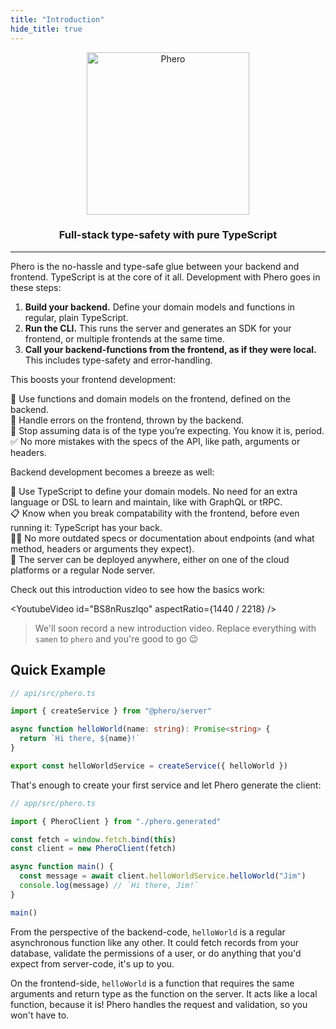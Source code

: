 ```yaml
---
title: "Introduction"
hide_title: true
---
```



<div align="center">
  <img src="/img/readme.svg" width="260" alt="Phero" />
  <h3>Full-stack type-safety with pure TypeScript</h3>
  <GitHubStarButton />
</div>

---

Phero is the no-hassle and type-safe glue between your backend and frontend. TypeScript is at the core of it all. Development with Phero goes in these steps:

1. **Build your backend.** Define your domain models and functions in regular, plain TypeScript.
2. **Run the CLI.** This runs the server and generates an SDK for your frontend, or multiple frontends at the same time.
3. **Call your backend-functions from the frontend, as if they were local.** This includes type-safety and error-handling.

This boosts your frontend development:

💪 Use functions and domain models on the frontend, defined on the backend.  
🧨 Handle errors on the frontend, thrown by the backend.  
🤝 Stop assuming data is of the type you’re expecting. You know it is, period.  
✅ No more mistakes with the specs of the API, like path, arguments or headers.

Backend development becomes a breeze as well:

🫶 Use TypeScript to define your domain models. No need for an extra language or DSL to learn and maintain, like with GraphQL or tRPC.  
📋 Know when you break compatability with the frontend, before even running it: TypeScript has your back.  
😶‍🌫️ No more outdated specs or documentation about endpoints (and what method, headers or arguments they expect).  
🚀 The server can be deployed anywhere, either on one of the cloud platforms or a regular Node server.

Check out this introduction video to see how the basics work:

<YoutubeVideo id="BS8nRuszlqo" aspectRatio={1440 / 2218} />

> We'll soon record a new introduction video. Replace everything with `samen` to `phero` and you're good to go 😉

## Quick Example

```ts
// api/src/phero.ts

import { createService } from "@phero/server"

async function helloWorld(name: string): Promise<string> {
  return `Hi there, ${name}!`
}

export const helloWorldService = createService({ helloWorld })
```

That's enough to create your first service and let Phero generate the client:

```ts
// app/src/phero.ts

import { PheroClient } from "./phero.generated"

const fetch = window.fetch.bind(this)
const client = new PheroClient(fetch)

async function main() {
  const message = await client.helloWorldService.helloWorld("Jim")
  console.log(message) // `Hi there, Jim!`
}

main()
```

From the perspective of the backend-code, `helloWorld` is a regular asynchronous function like any other. It could fetch records from your database, validate the permissions of a user, or do anything that you'd expect from server-code, it's up to you.

On the frontend-side, `helloWorld` is a function that requires the same arguments and return type as the function on the server. It acts like a local function, because it is! Phero handles the request and validation, so you won't have to.
